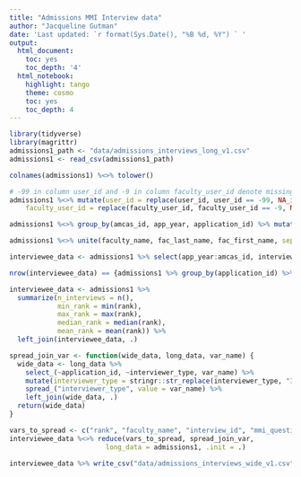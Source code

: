 ```yaml
---
title: "Admissions MMI Interview data"
author: "Jacqueline Gutman"
date: 'Last updated: `r format(Sys.Date(), "%B %d, %Y") ` '
output:
  html_document:
    toc: yes
    toc_depth: '4'
  html_notebook:
    highlight: tango
    theme: cosmo
    toc: yes
    toc_depth: 4
---
```


```r
library(tidyverse)
library(magrittr)
admissions1_path <- "data/admissions_interviews_long_v1.csv"
admissions1 <- read_csv(admissions1_path)
```

```r
colnames(admissions1) %<>% tolower()

# -99 in column user_id and -9 in column faculty_user_id denote missing values
admissions1 %<>% mutate(user_id = replace(user_id, user_id == -99, NA_integer_),
    faculty_user_id = replace(faculty_user_id, faculty_user_id == -9, NA_integer_))
```

```r
admissions1 %<>% group_by(amcas_id, app_year, application_id) %>% mutate(n = n()) %>% arrange(desc(n)) 
```

```r
admissions1 %<>% unite(faculty_name, fac_last_name, fac_first_name, sep = ", ")
```

```r
interviewee_data <- admissions1 %>% select(app_year:amcas_id, interview_type, appl_person_id) %>% ungroup() %>% distinct() 

nrow(interviewee_data) == {admissions1 %>% group_by(application_id) %>% n_groups()}
```

```r
interviewee_data <- admissions1 %>%
  summarize(n_interviews = n(),
            min_rank = min(rank),
            max_rank = max(rank),
            median_rank = median(rank),
            mean_rank = mean(rank)) %>%
  left_join(interviewee_data, .)

spread_join_var <- function(wide_data, long_data, var_name) {
  wide_data <- long_data %>%
    select_(~application_id, ~interviewer_type, var_name) %>%
    mutate(interviewer_type = stringr::str_replace(interviewer_type, "Interviewer ", paste0(var_name, "_"))) %>%
    spread_("interviewer_type", value = var_name) %>%
    left_join(wide_data, .)
  return(wide_data)
}
```

```r
vars_to_spread <- c("rank", "faculty_name", "interview_id", "mmi_question_id")
interviewee_data %<>% reduce(vars_to_spread, spread_join_var, 
                        long_data = admissions1, .init = .)
```

```r
interviewee_data %>% write_csv("data/admissions_interviews_wide_v1.csv", na = "")
```



